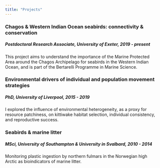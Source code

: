 ```yaml
---
title: "Projects"
---
```


### Chagos & Western Indian Ocean seabirds: connectivity & conservation
##### Postdoctoral Research Associate, University of Exeter, 2019 - present

This project aims to understand the importance of the Marine Protected Area around the Chagos Archipelago for seabirds in the Western Indian Ocean, and is part of the Bertarelli Programme in Marine Science.

### Environmental drivers of individual and population movement strategies
##### PhD, University of Liverpool, 2015 - 2019

I explored the influence of environmental heterogeneity, as a proxy for resource patchiness, on kittiwake habitat selection, individual consistency, and reproductive success.

### Seabirds & marine litter
##### MSci, University of Southampton & University in Svalbard, 2010 - 2014

Monitoring plastic ingestion by northern fulmars in the Norwegian high Arctic as bioindicators of marine litter.